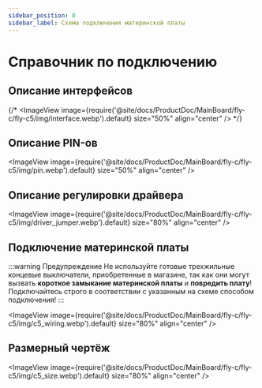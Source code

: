 ```yaml
---
sidebar_position: 8
sidebar_label: Схема подключения материнской платы
---
```


# Справочник по подключению

## Описание интерфейсов
{/* <ImageView 
    image={require('@site/docs/ProductDoc/MainBoard/fly-c/fly-c5/img/interface.webp').default} 
    size="50%" 
    align="center" 
/> */}

## Описание PIN-ов

<ImageView 
    image={require('@site/docs/ProductDoc/MainBoard/fly-c/fly-c5/img/pin.webp').default} 
    size="50%" 
    align="center" 
/>

## Описание регулировки драйвера

<ImageView 
    image={require('@site/docs/ProductDoc/MainBoard/fly-c/fly-c5/img/driver_jumper.webp').default} 
    size="80%" 
    align="center" 
/>

## Подключение материнской платы

:::warning Предупреждение
Не используйте готовые трехжильные концевые выключатели, приобретенные в магазине, так как они могут вызвать **короткое замыкание материнской платы** и **повредить плату**! Подключайтесь строго в соответствии с указанным на схеме способом подключения!
:::

<ImageView 
    image={require('@site/docs/ProductDoc/MainBoard/fly-c/fly-c5/img/c5_wiring.webp').default} 
    size="80%" 
    align="center" 
/>

## Размерный чертёж

<ImageView 
    image={require('@site/docs/ProductDoc/MainBoard/fly-c/fly-c5/img/c5_size.webp').default} 
    size="80%" 
    align="center" 
/>
